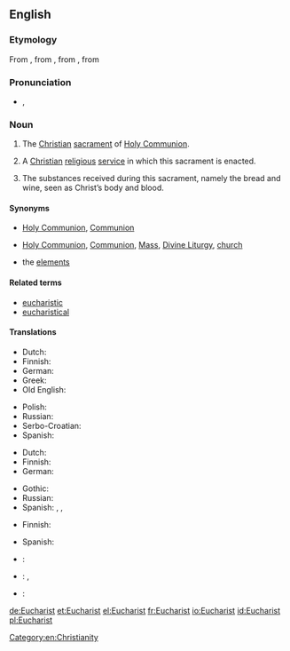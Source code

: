 ==English==

===Etymology===
From {{etyl|enm|en}} {{term|eukariste|lang=enm}}, from {{etyl|fro|en}}, from {{etyl|LL.}} {{term|eucharistia|lang=la}}, from {{etyl|grc|en}} {{term|εὐχαριστία||gratitude, giving of thanks|tr=eukharistia|lang=grc}}

===Pronunciation===
* {{IPA|/ˈjuːkəɹɪst/}}, {{X-SAMPA|/"ju:k@rIst/}}

===Noun===
{{en-noun}}

# The [[Christian]] [[sacrament]] of [[Holy Communion]].
# {{by extension}} A [[Christian]] [[religious]] [[service]] in which this sacrament is enacted.
# The substances received during this sacrament, namely the bread and wine, seen as Christ’s body and blood.

====Synonyms====
* {{sense|sacrament}} [[Holy Communion]], [[Communion]]
* {{sense|religious service}} [[Holy Communion]], [[Communion]], [[Mass]], [[Divine Liturgy]], {{informal}} [[church]]
* {{sense|substances received}} the [[elements]]

====Related terms====
* [[eucharistic]]
* [[eucharistical]]

====Translations====
{{trans-top|sacrament}}
* Dutch: {{t+|nl|eucharistie|f}}
* Finnish: {{t+|fi|ehtoollinen}}
* German: {{t+|de|Eucharistie|f}}
* Greek: {{t+|el|ευχαριστία|f|tr=efxaristía|sc=Grek}}
* Old English: {{t|ang|husl|n|alt=hūsl}}
{{trans-mid}}
* Polish: {{t-|pl|eucharystia|f}}
* Russian: {{t+|ru|причастие|n|tr=pričástije}}
* Serbo-Croatian: {{t-|sh|euharistija}}
* Spanish: {{t+|es|eucaristía|f}}
{{trans-bottom}}

{{trans-top|ceremony}}
* Dutch: {{t-|nl|eucharistieviering|f}}
* Finnish: {{t+|fi|ehtoollinen}}
* German: {{t+|de|Eucharistiefeier|f}}
{{trans-mid}}
* Gothic: {{tø|got|𐌰𐌹𐍅𐍇𐌰𐍂𐌹𐍃𐍄𐌹𐌰|f|tr=Aiwxaristia|sc=Goth}}
* Russian: {{t+|ru|причастие|n|tr=pričástije}}
* Spanish: {{t-|es|Eucaristía|f}}, {{t-|es|Cena del Señor}}, {{t-|es|Santa Cena}}
{{trans-bottom}}

{{trans-top|subtances}}
* Finnish: {{t+|fi|ehtoollinen}}
{{trans-mid}}
* Spanish: {{t+|es|eucaristía|f}}
{{trans-bottom}}

{{checktrans-top}}
* {{ttbc|hu}}: {{t+|hu|oltáriszentség}}
* {{ttbc|mk}}: {{t-|mk|причест|f|tr=príčest}}, {{t-|mk|причесна|f|tr=príčesna}}
{{trans-mid}}
* {{ttbc|sl}}: {{t+|sl|evharistija|f}}
{{trans-bottom}}

[[Category:en:Christianity]]

[[de:Eucharist]]
[[et:Eucharist]]
[[el:Eucharist]]
[[fr:Eucharist]]
[[io:Eucharist]]
[[id:Eucharist]]
[[pl:Eucharist]]